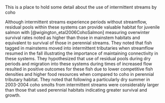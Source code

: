 This is a place to hold some detail about the use of intermittent streams by coho



Although intermittent streams experience periods without streamflow, residual pools within these systems can provide valuable habitat for juvenile salmon with [@wigington_etal2006CohoSalmon] measuring overwinter survival rates noted as higher than those in mainstem habitats and equivalent to survival of those in perennial streams.  They noted that fish tagged in mainstems moved into intermittent tributaries when streamflow resumed in the fall illustrating the importance of maintaining connectivity in these systems.  They hypothesized that use of residual pools during dry periods and migration into these systems during times of increased flow resulted in positive outcomes for these fish due to lower competitive fish densities and higher food resources when compared to coho in perennial tributary habitat.  They noted that following a particularly dry summer in 2003-2004 coho smolts from intermittent streams were considerably larger than those that used perennial habitats indicating greater survival and growth.




